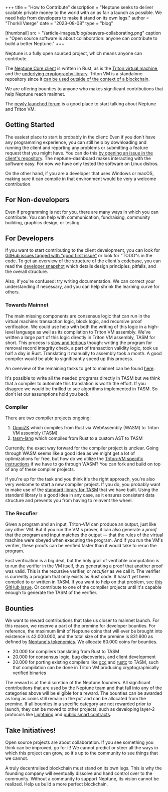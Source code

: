 +++
title = "How to Contribute"
description = "Neptune seeks to deliver scalable private money to the world with an as fair a launch as possible. We need help from developers to make it stand on its own legs."
author = "Thorkil Værge"
date = "2023-08-08"
type = "blog"

[thumbnail]
src = "/article-images/blog/beavers-collaborating.png"
caption = "Open source software is about collaboration: anyone can contribute to build a better Neptune."
+++


Neptune is a fully open sourced project, which means anyone can contribute.

The [Neptune Core client](https://github.com/Neptune-Crypto/neptune-core/) is written in Rust, as is the [Triton virtual machine](https://triton-vm.org), and the [underlying cryptography library](https://github.com/Neptune-Crypto/twenty-first). Triton VM is a standalone repository since it [can be used outside of the context of a blockchain](https://neptune.cash/blog/announcing-tvm/).

We are offering bounties to anyone who makes significant contributions that help Neptune reach mainnet.

The [newly launched forum](https://talk.neptune.cash/) is a good place to start talking about Neptune and Triton VM.

## Getting Started
The easiest place to start is probably in the client: Even if you don't have any programming experience, you can still help by downloading and running the client and reporting any problems or submitting a feature request that you might have. You can do this [by opening an issue in the client's repository](https://github.com/Neptune-Crypto/neptune-core/issues). The neptune-dashboard makes interacting with the software easy. For now we have only tested the software on Linux distros.

On the other hand, if you are a developer that uses Windows or macOS, making sure it can compile in that environment would be very a welcome contribution.

## For Non-developers
Even if programming is not for you, there are many ways in which you can contribute: You can help with communication, fundraising, community building, graphics design, or testing.

## For Developers
If you want to start contributing to the client development, you can look for [GitHub issues tagged with "good first issue"](https://github.com/Neptune-Crypto/neptune-core/issues?q=is%3Aissue+is%3Aopen+label%3A%22good+first+issue%22) or look for "TODO"s in the code. To get an overview of the structure of the client's codebase, you can read the [developer snapshot](https://github.com/Neptune-Crypto/neptune-core/blob/689db5cab8d673b3b11d930e03442ba2fbf6d0be/developer_docs/documentation_snapshots/20221011.md) which details design principles, pitfalls, and the overall structure.

Also, if you're confused: try writing documentation. We can correct your understanding if necessary, and you can help shrink the learning curve for others.

### Towards Mainnet
The main missing components are consensus logic that can run in the virtual machine: transaction logic, block logic, and recursive proof verification. We could use help with both the writing of this logic in a high-level language as well as its compilation to Triton VM assembly. We've written a large part of this logic directly in Triton VM assembly, TASM for short. This process is [slow and tedious](https://neptune.cash/blog/alphanet/#observations) though: writing the program for removal record integrity check, a part of transaction validity logic, took us half a day in Rust. Translating it manually to assembly took a month. A good compiler would be able to significantly speed up this process.

An overview of the remaining tasks to get to mainnet can be found [here](https://github.com/Neptune-Crypto/neptune-core/issues/10).

It's possible to write all the needed programs directly in TASM but we think that a compiler to automate this translation is worth the effort. If you disagree we would be thrilled to see algorithms implemented in TASM. So don't let our assumptions hold you back.

### Compiler
There are two compiler projects ongoing:
1. [OmniZK](https://github.com/greenhat/omnizk) which compiles from Rust via WebAssembly (WASM) to Triton VM assembly (TASM)
2. [tasm-lang](https://github.com/TritonVM/tasm-lang) which compiles from Rust to a custom AST to TASM

Currently, the exact way forward for the compiler project is unclear. Going through WASM seems like a good idea as we might get a lot of optimizations for free, but how do we utilize the [Triton-VM specific instructions](https://triton-vm.org/spec/instructions.html#hashing) if we have to go through WASM? You can fork and build on top of any of these compiler projects.

If you're up for the task and you think it's the right approach, you're also very welcome to start a new compiler project. If you do, you probably want to make use of the [standard library for TASM](https://github.com/TritonVM/tasm-lib) that we have built. Using the standard library is a good idea in any case, as it ensures consistent data structure and prevents you from having to reinvent the wheel.

### The Recufier
Given a program and an input, Triton-VM can produce an output, just like any other VM. But if you run the VM's prover, it can also generate a *proof* that the program and input matches the output — that the rules of the virtual machine were obeyed when executing the program. And if you run the VM's verifier, these proofs can be verified faster than it would take to rerun the program.

Fast verification is a big deal, but the holy grail of verifiable computation is to run the verifier in the VM itself, thus generating a proof that another proof was valid. This is the recursive verifier, or *recufier* as we call it. The verifier is currently a program that only exists as Rust code. It hasn't yet been compiled to or written in TASM. If you want to help on that problem, see [this GitHub issue](https://github.com/TritonVM/triton-vm/issues/215). Or contribute to one of the compiler projects until it's capable enough to generate the TASM of the verifier.

## Bounties
We want to reward contributions that take us closer to mainnet launch. For this reason, we reserve a part of the premine for developer bounties. For reference, the maximum limit of Neptune coins that will ever be brought into existence is 42.000.000, and the total size of the premine is 831.600 as defined by [Neptune's tokenomics](/articles/tokenomics). We allocate 60.000 coins for bounties.
- 20.000 for compilers translating from Rust to TASM
- 20.000 for consensus logic, bug discoveries, and client development
- 20.000 for porting existing compilers like [gcc](https://gcc.gnu.org/) and [rustc](https://www.rust-lang.org/) to TASM, such that compilation can be done in Triton VM producing cryptographically verified binaries

The reward is at the discretion of the Neptune founders. All significant contributions that are used by the Neptune team and that fall into any of the categories above will be eligible for a reward. The bounties can be awarded as long as coins still remain in the pot and can be allocated from the premine. If all bounties in a specific category are not rewarded prior to launch, they can be moved to other projects, such as developing layer-2 protocols like [Lightning](https://neptune.cash/blog/scalable-privacy-problem/#lightning) and [public smart contracts](https://neptune.cash/blog/data-availability/).

## Take Initiatives!
Open source projects are about collaboration. If you see something you think can be improved, go for it! We cannot predict or steer all the ways in which this project can grow, so it's up to the community to see things that we cannot.

A truly decentralised blockchain must stand on its own legs. This is why the founding company will eventually dissolve and hand control over to the community. Without a community to support Neptune, its vision cannot be realized. Help us build a more perfect blockchain.
